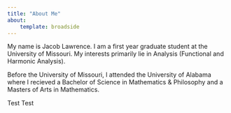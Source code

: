 ```yaml
---
title: "About Me"
about: 
    template: broadside
---
```


My name is Jacob Lawrence. I am a first year graduate student at the University of Missouri. My interests primarily lie in Analysis (Functional and Harmonic Analysis).

Before the University of Missouri, I attended the University of Alabama where I recieved a Bachelor of Science in Mathematics & Philosophy and a Masters of Arts in Mathematics. 

Test Test